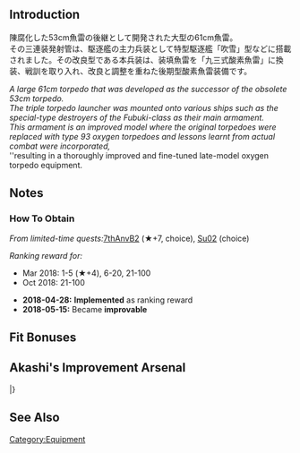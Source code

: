 {{EquipmentInfo|285}}

==Introduction==
陳腐化した53cm魚雷の後継として開発された大型の61cm魚雷。<br>
その三連装発射管は、駆逐艦の主力兵装として特型駆逐艦「吹雪」型などに搭載されました。その改良型である本兵装は、装填魚雷を「九三式酸素魚雷」に換装、戦訓を取り入れ、改良と調整を重ねた後期型酸素魚雷装備です。

''A large 61cm torpedo that was developed as the successor of the obsolete 53cm torpedo.''<br>
''The triple torpedo launcher was mounted onto various ships such as the special-type destroyers of the Fubuki-class as their main armament.''<br>
''This armament is an improved model where the original torpedoes were replaced with type 93 oxygen torpedoes and lessons learnt from actual combat were incorporated,''<br>
''resulting in a thoroughly improved and fine-tuned late-model oxygen torpedo equipment.

==Notes==
<div class="mw-collapsible"><h3>How To Obtain</h3>
<div class="mw-collapsible-content">
''From limited-time quests: ''[[Quests/Seasonal#7thAnvB2|7thAnvB2]] (★+7, choice), [[Quests/Seasonal#Su02|Su02]] (choice)

''Ranking reward for:''
* Mar 2018: 1-5 (★+4), 6-20, 21-100
* Oct 2018: 21-100

</div></div>


<div class="mw-collapsible><h3>Updates History</h3>
<div class="mw-collapsible-content>
* '''2018-04-28:''' '''Implemented''' as ranking reward
* '''2018-05-15:''' Became '''improvable'''
</div></div>

==Fit Bonuses==
{{:61cm Triple (Oxygen) Torpedo Mount Late Model/Bonuses}}

==Akashi's Improvement Arsenal==
{{AkashiWorkshop}}
{{AkashiWorkshopLine
|Name={{PAGENAME}}
|ItemType=TorpedoWeapon
|Fuel=120
|Ammo=180
|Steel=90
|Baux=60
|Mats0-5=5/6
|Mats6-9=6/9
|Mats10=-
|Screws0-5=3/4
|Screws6-9=5/7
|Screws10=-
|EquipConsume0-5=3x{{TorpedoWeapon|61cm Triple Torpedo Mount}}
|EquipConsume6-9=1x{{TorpedoWeapon|61cm Triple (Oxygen) Torpedo Mount}}
|EquipConsume10=-
|Sun=A<br>&nbsp;
|Thu=&nbsp;<br>H
|Fri=A<br>H
|Sat=A<br>H
|2ndShip=[[Ayanami#Second Upgrade|Ayanami Kai Ni]]<br>[[Hatsushimo#Second Upgrade|Hatsushimo Kai Ni]]
}}
|}

==See Also==

{{Equipmentlist}}
[[Category:Equipment]]